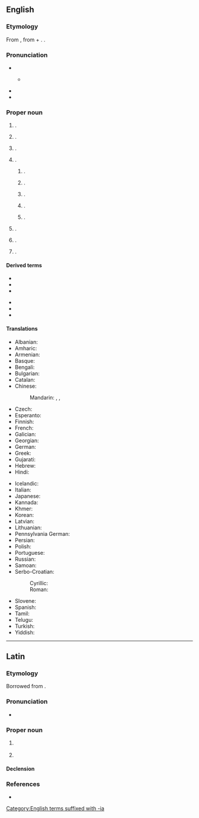 ==English==
{{wp}}
{{swp|Philadelphia (disambiguation)}}

===Etymology===
From {{bor|en|grc|Φιλαδέλφεια}}, from {{m|grc|φιλέω||I love}} + {{m|grc|ἀδελφός||brotherly/sisterly}}. {{doublet|en|Filadelfia}}.

===Pronunciation===
* {{IPA|en|/fɪləˈdɛlfi.ə/}}
** {{a|local}} {{IPA|en|[fɪɫəˈdɜɫfi.ə]}}
* {{audio|en|en-uk-Philadelphia.ogg|Audio (UK)}}
* {{audio|en|en-us-Philadelphia.ogg|Audio (US)}}

===Proper noun===
{{en-proper noun}}

# {{place|en|The largest <<city>> in <<s/Pennsylvania>>, <<c/US>>, and the <<county seat>> of coterminous <<co/Philadelphia County>>|;|former capital|c/US}}.
# {{lb|en|historical}} {{place|en|An <<ancient>> [[Greek]] <<city>> in the <<r/Decapolis>> in modern <<c/Jordan>>|modern=Amman}}.
# {{lb|en|historical}} {{place|en|An <<ancient>> [[Greek]] <<city>> in <<r/Lydia>> in modern <<c/Turkey>>|modern=Alaşehir}}.
# {{place|en|locale|c/US|;|named for the city in Pennsylvania}}.
## {{place|en|unincorporated community|co/Cass County|s/Illinois}}.
## {{place|en|unincorporated community|twp/Sugar Creek Township|co/Hancok County|s/Indiana}}.
## {{place|en|city/county seat|co/Neshoba County|s/Mississippi}}.
## {{place|en|town/and/village|co/Jefferson County|s/New York}}.
## {{place|en|small city|co/Loudon County|s/Tennessee}}.
# {{place|en|village|s/Brandenburg|c/Germany|;|named for the city in Pennsylvania}}.
# {{place|en|village|city/Sunderland|co/Tyne and Wear|c/England|;|named for the city in Pennsylvania}} {{q|[[OS]] grid ref NZ3352}}.
# {{place|en|suburb|city/Cape Town|c/South Africa}}.

====Derived terms====
{{top2}}
* {{l|en|New Philadelphia}}
* {{l|en|North Philadelphia}}
* {{l|en|Philadelphia County}}
{{mid}}
* {{l|en|Philadelphian}}
* {{l|en|Philly}}
* {{l|en|West Philadelphia}}
{{bottom}}

====Translations====
{{trans-top|largest city in Pennsylvania}}
* Albanian: {{t|sq|Filadelfija|f}}
* Amharic: {{t|am|ፊላዴልፊያ}}
* Armenian: {{t|hy|Ֆիլադելֆիա}}
* Basque: {{t|eu|Filadelfia}}
* Bengali: {{t|bn|ফিলাডেলফিয়া}}
* Bulgarian: {{t|bg|Филаде́лфия|f}}
* Catalan: {{t|ca|Filadèlfia}}
* Chinese:
*: Mandarin: {{t+|cmn|費城|sc=Hani}}, {{t+|cmn|费城|tr=Fèichéng|sc=Hani}}, {{t+|cmn|費拉德爾菲亞|tr= Fèilādé'ěrfēiyà|sc=Hani}}
* Czech: {{t+|cs|Filadelfie|f}}
* Esperanto: {{t|eo|Filadelfio}}
* Finnish: {{t+|fi|Philadelphia}}
* French: {{t+|fr|Philadelphie}}
* Galician: {{t+|gl|Filadelfia}}
* Georgian: {{t|ka|ფილადელფია}}
* German: {{t+|de|Philadelphia}}
* Greek: {{t+|el|Φιλαδέλφεια|f}}
* Gujarati: {{t|gu|ફિલાડેલ્ફિયા}}
* Hebrew: {{t|he|פִילָדֶלְפִיָּה|f|tr=filadélfia}}
* Hindi: {{t|hi|फिलाडेल्फिया}}
{{trans-mid}}
* Icelandic: {{t|is|Fíladelfía|f}}
* Italian: {{t+|it|Filadelfia|f}}
* Japanese: {{t|ja|フィラデルフィア|tr=Firaderufia|sc=Jpan}}
* Kannada: {{t|kn|ಫಿಲಡೆಲ್ಫಿಯಾ}}
* Khmer: {{t|km|ហ្វីឡាដែលហ្វ្យ៉ា}}
* Korean: {{t|ko|필라델피아}}
* Latvian: {{t|lv|Filadelfija|f}}
* Lithuanian: {{t|lt|Filadelfija|f}}
* Pennsylvania German: {{t|pdc|Filadelfi}}
* Persian: {{t|fa|فیلادلفیا|tr=filadelfia}}
* Polish: {{t+|pl|Filadelfia|f}}
* Portuguese: {{t+|pt|Filadélfia|f}}
* Russian: {{t+|ru|Филаде́льфия|f}}
* Samoan: {{t|sm|Filatelefia}}
* Serbo-Croatian:
*: Cyrillic: {{t|sh|Филаделфија|f}}
*: Roman: {{t|sh|Filadelfija|f}}
* Slovene: {{t|sl|Filadelfija|f}}
* Spanish: {{t+|es|Filadelfia|f}}
* Tamil: {{t|ta|பிலடெல்பியா}}
* Telugu: {{t|te|ఫిలదెల్ఫియా}}
* Turkish: {{t|tr|Filedelfiya}}
* Yiddish: {{t|yi|פֿילאַדעלפֿיע|f}}
{{trans-bottom}}

[[Category:English terms suffixed with -ia]]

----

==Latin==

===Etymology===
Borrowed from {{bor|la|grc|Φιλαδέλφεια}}.

===Pronunciation===
* {{la-IPA|Philadelphīa}}

===Proper noun===
{{la-proper noun|Philadelphīa<1.loc>}}

# {{lb|la|historical}} {{place|la|<<ancient>> [[Greek]] <<city>> in the <<r/Decapolis>> in modern <<c/Jordan>>|modern=Amman|t1=Philadelphia}}
# {{lb|la|historical}} {{place|en|<<ancient>> [[Greek]] <<city>> in <<r/Lydia>> in modern <<c/Turkey>>|modern=Alaşehir|t1=Philadelphia}}

====Declension====
{{la-ndecl|Philadelphīa<1.loc>}}

===References===
* {{R:Gaffiot}}